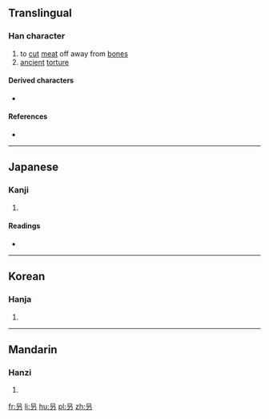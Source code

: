 {{also|另|召}}
==Translingual==

===Han character===
{{Han char|rn=30|rad=口|as=02|sn=5|four=|canj=口尸竹 (RSH), X口尸竹 (XRSH)|ids=⿱[[口]][[刀]]}}

# to [[cut]] [[meat]] off away from [[bone]]s
# [[ancient]] [[torture]]

====Derived characters====
* {{l|ja|拐}} {{qualifier|Japanese form}}

====References====
* {{Han ref|kx=0172.020|dkj=03236|dj=0382.040|hdz=10574.020|uh=53E7|ud=21479}}

----

==Japanese==

===Kanji===
{{ja-kanji|grade=|rs=口02}}

# {{defn|lang=ja|sort=口02}}

====Readings====
* {{ja-readings|on=[[か]] (ka), [[け]] (ke)|kun=[[わける]] (wakeru)}}

----

==Korean==

===Hanja===
{{ko-hanja|hangeul=과|eumhun=|rv=gwa|mr=kwa|y=kwa}}

# {{defn|lang=ko|sort=口02}}

----

==Mandarin==

===Hanzi===
{{cmn-hanzi|pin=[[guǎ]] ([[gua3]])|wg=kua<sup>3</sup>}}

# {{defn|lang=cmn|sort=口02}}

[[fr:叧]]
[[li:叧]]
[[hu:叧]]
[[pl:叧]]
[[zh:叧]]